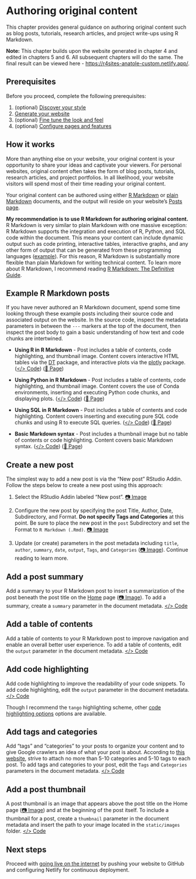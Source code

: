 # Authoring original content {#content}

This chapter provides general guidance on authoring original content such as blog posts, tutorials, research articles, and project write-ups using R Markdown.

:::design
**Note:** This chapter builds upon the website generated in chapter 4 and edited in chapters 5 and 6. All subsequent chapters will do the same. The final result can be viewed here - [https://r4sites-anatole-custom.netlify.app/](https://r4sites-anatole-custom.netlify.app/){target="blank"}.
:::

## Prerequisites

Before you proceed, complete the following prerequisites:

1. (optional) [Discover your style](#choose-theme){target="blank"}
2. [Generate your website](#generate){target="blank"}
3. (optional) [Fine tune the look and feel](#fine-tune){target="blank"}
4. (optional) [Configure pages and features](#pages-features){target="blank"}

## How it works

More than anything else on your website, your original content is your opportunity to share your ideas and captivate your viewers. For personal websites, original content often takes the form of blog posts, tutorials, research articles, and project portfolios. In all likelihood, your website visitors will spend most of their time reading your original content.

Your original content can be authored using either [R Markdown](https://bookdown.org/yihui/rmarkdown/html-document.html){target="blank"} or [plain Markdown](https://www.markdownguide.org/getting-started/){target="blank"} documents, and the output will reside on your website's [Posts page](https://r4sites-anatole-custom.netlify.app/post/){target="blank"}.  

**My recommendation is to use R Markdown for authoring original content.** R Markdown is very similar to plain Markdown with one massive exception: R Markdown supports the integration and execution of R, Python, and SQL code within the document. This means your content can include dynamic output such as code printing, interactive tables, interactive graphs, and any other form of output that can be generated from these programming languages ([example](https://abndistro.com/post/2020/07/12/time-series-forecasting-as-a-supervised-machine-learning-problem/){target="blank"}). For this reason, R Markdown is substantially more flexible than plain Markdown for writing technical content. To learn more about R Markdown, I recommend reading [R Markdown: The Definitive Guide](https://bookdown.org/yihui/rmarkdown/){target="blank"}.

## Example R Markdown posts

If you have never authored an R Markdown document, spend some time looking through these example posts including their source code and associated output on the website. In the source code, inspect the metadata parameters in between the `---` markers at the top of the document, then inspect the post body to gain a basic understanding of how text and code chunks are intertwined. 

- **Using R in R Markdown** - Post includes a table of contents, code highlighting, and thumbnail image. Content covers interactive HTML tables via the [DT](https://rstudio.github.io/DT/){target="blank"} package, and interactive plots via the [plotly](https://plotly.com/r/){target="blank"} package. ([</> Code](https://github.com/dannymorris/r4sites-anatole-custom/blob/master/content/english/post/2021-04-22-sample-post-using-r-in-r-markdown/index.en.Rmd){target="blank"}) ([📄 Page](https://r4sites-anatole-custom.netlify.app/post/2021-04-22-sample-post-using-r-in-r-markdown/){target="blank"})

- **Using Python in R Markdown** - Post includes a table of contents, code highlighting, and thumbnail image. Content covers the use of Conda environments, inserting and executing Python code chunks, and displaying plots. ([</> Code](https://github.com/dannymorris/r4sites-anatole-custom/blob/master/content/english/post/2021-04-30-sample-post-using-python-in-r-markdown/index.en.Rmd){target="blank"}) ([📄 Page](https://r4sites-anatole-custom.netlify.app/post/2021-04-30-sample-post-using-python-in-r-markdown/){target="blank"})

- **Using SQL in R Markdown** - Post includes a table of contents and code highlighting. Content covers inserting and executing pure SQL code chunks and using R to execute SQL queries. ([</> Code](https://github.com/dannymorris/r4sites-anatole-custom/blob/master/content/english/post/2021-04-30-sample-post-using-sql-in-r-markdown/index.en.Rmd){target="blank"}) ([📄 Page](https://r4sites-anatole-custom.netlify.app/post/2021-04-30-sample-post-using-sql-in-r-markdown/){target="blank"})

- **Basic Markdown syntax** - Post includes a thumbnail image but no table of contents or code highlighting. Content covers basic Markdown syntax. ([</> Code](https://github.com/dannymorris/r4sites-anatole-custom/blob/master/content/english/post/2021-04-30-sample-post-basic-markdown-syntax/index.en.Rmd){target="blank"}) ([📄 Page](https://r4sites-anatole-custom.netlify.app/post/2021-04-30-sample-post-basic-markdown-syntax/){target="blank"})

## Create a new post

The simplest way to add a new post is via the "New post" RStudio Addin. Follow the steps below to create a new post using this approach:

1. Select the RStudio Addin labeled "New post". [📷 Image](https://i.imgur.com/S9dl4DZ.png){target="blank"}

2. Configure the new post by specifying the post Title, Author, Date, Subdirectory, and Format. **Do not specify Tags and Categories** at this point. Be sure to place the new post in the `post` Subdirectory and set the Format to `R Markdown (.Rmd)`. [📷 Image](https://i.imgur.com/ciCv6yC.png){target="blank"}

3. Update (or create) parameters in the post metadata including `title`, `author`, `summary`, `date`, `output`, `Tags`, and `Categories` ([📷 Image](https://github.com/dannymorris/r4sites-anatole-custom/blob/master/content/english/post/2021-04-30-sample-post-using-python-in-r-markdown/index.en.Rmd#L1-L18){target="blank"}). Continue reading to learn more.

## Add a post summary

Add a summary to your R Markdown post to insert a summarization of the post beneath the post title on the [Home](https://r4sites-anatole-custom.netlify.app/){target="blank"} page ([📷 Image](https://i.imgur.com/SjZ24e1.png){target="blank"}). To add a summary, create a `summary` parameter in the document metadata. [</> Code](https://github.com/dannymorris/r4sites-anatole-custom/blob/master/content/english/post/2021-04-30-sample-post-using-python-in-r-markdown/index.en.Rmd#L3){target="blank"}

## Add a table of contents

Add a table of contents to your R Markdown post to improve navigation and enable an overall better user experience. To add a table of contents, edit the `output` parameter in the document metadata. [</> Code](https://github.com/dannymorris/r4sites-anatole-custom/blob/master/content/english/post/2021-04-22-sample-post-using-r-in-r-markdown/index.en.Rmd#L6-L9){target="blank"}

## Add code highlighting

Add code highlighting to improve the readability of your code snippets. To add code highlighting, edit the `output` parameter in the document metadata. [</> Code](https://github.com/dannymorris/r4sites-anatole-custom/blob/master/content/english/post/2021-04-22-sample-post-using-r-in-r-markdown/index.en.Rmd#L6-L9){target="blank"}

Though I recommend the `tango` highlighting scheme, other [code highlighting options](https://bookdown.org/yihui/rmarkdown/html-document.html#appearance-and-style){target="blank"} options are available.

## Add tags and categories

Add "tags" and "categories" to your posts to organize your content and to give Google crawlers an idea of what your post is about. According to [this website](https://databox.com/categories-vs-tags-for-seo){target="blank"}, strive to attach no more than 5-10 categories and 5-10 tags to each post. To add tags and categories to your post, edit the `Tags` and `Categories` parameters in the document metadata. [</> Code](https://github.com/dannymorris/r4sites-anatole-custom/blob/master/content/english/post/2021-04-22-sample-post-using-r-in-r-markdown/index.en.Rmd#L12-L13){target="blank"}

## Add a post thumbnail

A post thumbnail is an image that appears above the post title on the Home page ([📷 Image](https://i.imgur.com/ITLkYTP.png){target="blank"}) and at the beginning of the post itself. To include a thumbnail for a post, create a `thumbnail` parameter in the document metadata and insert the path to your image located in the `static/images` folder. [</> Code](https://github.com/dannymorris/r4sites-anatole-custom/blob/master/content/english/post/2021-04-30-sample-post-using-python-in-r-markdown/index.en.Rmd#L15){target="blank"}

## Next steps

Proceed with [going live on the internet](#deploy){target="blank"} by pushing your website to GitHub and configuring Netlify for continuous deployment.

